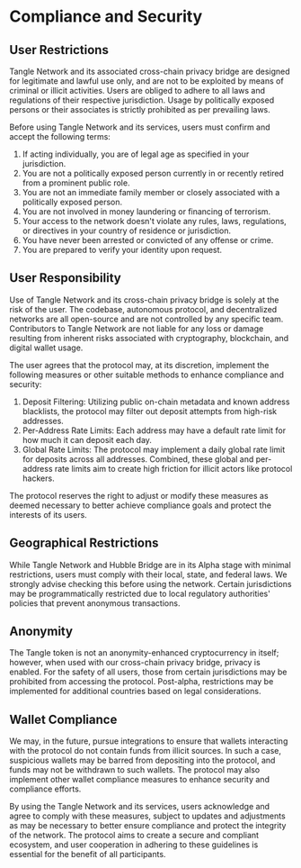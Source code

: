 # Compliance and Security

## User Restrictions

Tangle Network and its associated cross-chain privacy bridge are designed for legitimate and lawful use only, and are not to be exploited by means of criminal or illicit activities. Users are obliged to adhere to all laws and regulations of their respective jurisdiction. Usage by politically exposed persons or their associates is strictly prohibited as per prevailing laws.

Before using Tangle Network and its services, users must confirm and accept the following terms:

1. If acting individually, you are of legal age as specified in your jurisdiction.
2. You are not a politically exposed person currently in or recently retired from a prominent public role.
3. You are not an immediate family member or closely associated with a politically exposed person.
4. You are not involved in money laundering or financing of terrorism.
5. Your access to the network doesn't violate any rules, laws, regulations, or directives in your country of residence or jurisdiction.
6. You have never been arrested or convicted of any offense or crime.
7. You are prepared to verify your identity upon request.

## User Responsibility

Use of Tangle Network and its cross-chain privacy bridge is solely at the risk of the user. The codebase, autonomous protocol, and decentralized networks are all open-source and are not controlled by any specific team. Contributors to Tangle Network are not liable for any loss or damage resulting from inherent risks associated with cryptography, blockchain, and digital wallet usage.

The user agrees that the protocol may, at its discretion, implement the following measures or other suitable methods to enhance compliance and security:

1. Deposit Filtering: Utilizing public on-chain metadata and known address blacklists, the protocol may filter out deposit attempts from high-risk addresses.
2. Per-Address Rate Limits: Each address may have a default rate limit for how much it can deposit each day.
3. Global Rate Limits: The protocol may implement a daily global rate limit for deposits across all addresses. Combined, these global and per-address rate limits aim to create high friction for illicit actors like protocol hackers.

The protocol reserves the right to adjust or modify these measures as deemed necessary to better achieve compliance goals and protect the interests of its users.

## Geographical Restrictions

While Tangle Network and Hubble Bridge are in its Alpha stage with minimal restrictions, users must comply with their local, state, and federal laws. We strongly advise checking this before using the network. Certain jurisdictions may be programmatically restricted due to local regulatory authorities' policies that prevent anonymous transactions.

## Anonymity

The Tangle token is not an anonymity-enhanced cryptocurrency in itself; however, when used with our cross-chain privacy bridge, privacy is enabled. For the safety of all users, those from certain jurisdictions may be prohibited from accessing the protocol. Post-alpha, restrictions may be implemented for additional countries based on legal considerations.

## Wallet Compliance

We may, in the future, pursue integrations to ensure that wallets interacting with the protocol do not contain funds from illicit sources. In such a case, suspicious wallets may be barred from depositing into the protocol, and funds may not be withdrawn to such wallets. The protocol may also implement other wallet compliance measures to enhance security and compliance efforts.

By using the Tangle Network and its services, users acknowledge and agree to comply with these measures, subject to updates and adjustments as may be necessary to better ensure compliance and protect the integrity of the network. The protocol aims to create a secure and compliant ecosystem, and user cooperation in adhering to these guidelines is essential for the benefit of all participants.
